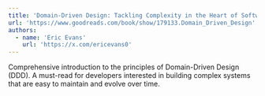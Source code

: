 ```yaml
---
title: 'Domain-Driven Design: Tackling Complexity in the Heart of Software'
url: 'https://www.goodreads.com/book/show/179133.Domain_Driven_Design'
authors:
  - name: 'Eric Evans'
    url: 'https://x.com/ericevans0'
---
```


Comprehensive introduction to the principles of Domain-Driven Design (DDD). A must-read for developers interested in building complex systems that are easy to maintain and evolve over time.
